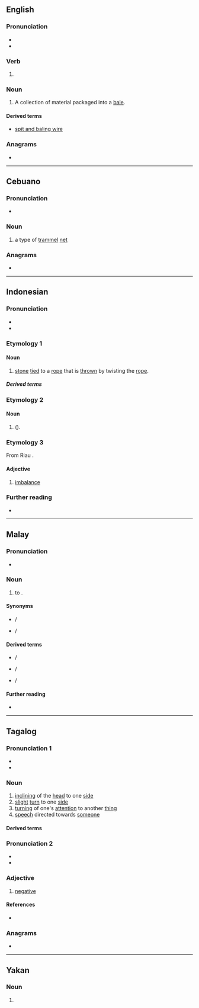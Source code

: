 {{also|bàlíng}}
==English==

===Pronunciation===
* {{IPA|en|/ˈbeɪlɪŋ/}}
* {{homophones|en|bailing}}

===Verb===
{{head|en|verb form}}

# {{present participle of|en|bale|nocat=1}}

===Noun===
{{en-noun}}

# A collection of material packaged into a [[bale]].
#: {{coi|en|fibre '''balings'''}}

====Derived terms====
* [[spit and baling wire]]

===Anagrams===
* {{anagrams|en|a=abgiln|abling}}

----

==Cebuano==

===Pronunciation===
* {{hyph|ceb|ba|ling}}

===Noun===
{{head|ceb|noun}}

# a type of [[trammel]] [[net]]

===Anagrams===
* {{anagrams|ceb|bangil|bilang|labing|libang|ngabil}}

{{C|ceb|Fishing}}

----

==Indonesian==

===Pronunciation===
* {{IPA|id|/ˈbalɪŋ/}}
* {{hyphenation|id|ba|ling}}

===Etymology 1===

====Noun====
{{id-noun|head=|pl=-}}

# [[stone]] [[tied]] to a [[rope]] that is [[thrown]] by twisting the [[rope]].

=====Derived terms=====
{{der4|id|
| baling-baling
| berbaling
| bolang-baling
| membaling
| membalingkan
| pembaling
|}}

===Etymology 2===

====Noun====
{{id-noun|head=|pl=-}}

# {{vern|fourfinger threadfin}} ({{taxlink|Eleutheronema tetradactylum|species|ver=210827}}).

===Etymology 3===
From Riau {{bor|id|ms}}.

====Adjective====
{{id-adj|head=|pl=-}}

# {{lb|id|dialect}} [[imbalance]]
#: {{ant|id|lurus|seimbang}}

===Further reading===
* {{R:KBBI Daring}}

----

==Malay==

===Pronunciation===
* {{IPA|ms|/bäˈlɪŋ/}}

===Noun===
{{ms-verb|j=باليڠ}}

# to {{l|en|throw}}.

====Synonyms====
* {{l|ms|lempar}} / {{l|ms|ليمڤر}}
* {{l|ms|campak}} / {{l|ms|چامڤق}}

====Derived terms====
* {{l|ms|pembaling}} / {{l|ms|ڤمباليڠ}}
* {{l|ms|bebaling}} / {{l|ms|بباليڠ}}
* {{l|ms|baling-baling}} / {{l|ms|باليڠباليڠ}}

====Further reading====
* {{R:PRPM}}

----

==Tagalog==

===Pronunciation 1===
* {{hyph|tl|ba|ling}}
* {{tl-IPA}}

===Noun===
{{tl-noun}}

# [[inclining]] of the [[head]] to one [[side]]
# [[slight]] [[turn]] to one [[side]] {{gl|in driving}}
# [[turning]] of one's [[attention]] to another [[thing]]
# [[speech]] directed towards [[someone]]

====Derived terms====
{{der3|tl|balingan|bumaling|magbaling|ibaling|pabalingin|pagbaling}}

===Pronunciation 2===
* {{hyph|tl|ba|ling}}
* {{tl-IPA|balíng}}

===Adjective===
{{tl-adj|balíng}}

# {{lb|tl|mathematics|neologism}} [[negative]]
#: {{syn|tl|negatibo}}
#: {{ant|tl|tahas|positibo}}

====References====
* {{R:Agham 1969}}

===Anagrams===
* {{anagrams|tl|bilang|labing|libang}}

----

==Yakan==

===Noun===
{{head|yka|noun}}

# {{n-g|A very salty shrimp dish, made of tiny shrimp pisayan and salt, and pounded.}}